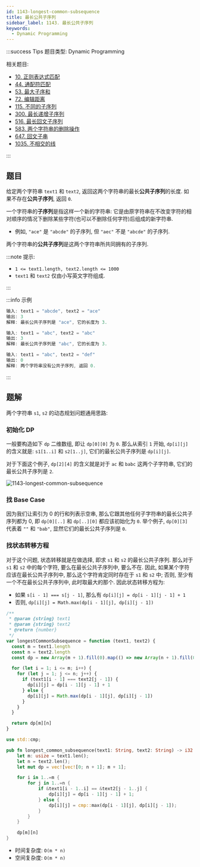```yaml
---
id: 1143-longest-common-subsequence
title: 最长公共子序列
sidebar_label: 1143. 最长公共子序列
keywords:
  - Dynamic Programming
---
```


:::success Tips
题目类型: Dynamic Programming

相关题目:

- [10. 正则表达式匹配](/leetcode/hard/10-is-match)
- [44. 通配符匹配](/leetcode/hard/44-is-match)
- [53. 最大子序和](/leetcode/medium/53-max-sub-array)
- [72. 编辑距离](/leetcode/medium/72-min-distance)
- [115. 不同的子序列](/leetcode/hard/115-num-distinct)
- [300. 最长递增子序列](/leetcode/medium/300-length-of-lis)
- [516. 最长回文子序列](/leetcode/medium/516-longest-palindrome-subseq)
- [583. 两个字符串的删除操作](/leetcode/medium/583-min-distance)
- [647. 回文子串](/leetcode/medium/647-count-substrings)
- [1035. 不相交的线](/leetcode/medium/1035-max-uncrossed-lines)

:::

## 题目

给定两个字符串 `text1` 和 `text2`, 返回这两个字符串的最长**公共子序列**的长度. 如果不存在**公共子序列**, 返回 `0`.

一个字符串的**子序列**是指这样一个新的字符串: 它是由原字符串在不改变字符的相对顺序的情况下删除某些字符(也可以不删除任何字符)后组成的新字符串.

- 例如, `"ace"` 是 `"abcde"` 的子序列, 但 `"aec"` 不是 `"abcde"` 的子序列.

两个字符串的**公共子序列**是这两个字符串所共同拥有的子序列.

:::note 提示:

- `1 <= text1.length, text2.length <= 1000`
- `text1` 和 `text2` 仅由小写英文字符组成.

:::

:::info 示例

```ts
输入: text1 = "abcde", text2 = "ace"
输出: 3
解释: 最长公共子序列是 "ace", 它的长度为 3.
```

```ts
输入: text1 = "abc", text2 = "abc"
输出: 3
解释: 最长公共子序列是 "abc", 它的长度为 3.
```

```ts
输入: text1 = "abc", text2 = "def"
输出: 0
解释: 两个字符串没有公共子序列, 返回 0.
```

:::

## 题解

两个字符串 `s1`, `s2` 的动态规划问题通用思路:

### 初始化 DP

一般要构造如下 `dp` 二维数组, 即让 `dp[0][0]` 为 `0`. 那么从索引 `1` 开始, `dp[i][j]` 的含义就是: `s1[1..i]` 和 `s2[1..j]`, 它们的最长公共子序列是 `dp[i][j]`.

对于下面这个例子, `dp[2][4]` 的含义就是对于 `ac` 和 `babc` 这两个子字符串, 它们的最长公共子序列是 `2`.

![1143-longest-common-subsequence](../../static/img/1143-longest-common-subsequence.png)

### 找 Base Case

因为我们让索引为 0 的行和列表示空串, 那么它跟其他任何子字符串的最长公共子序列都为 0,
即 `dp[0][..]` 和 `dp[..][0]` 都应该初始化为 `0`. 举个例子, `dp[0][3]` 代表着 `""` 和 `"bab"`, 显然它们的最长公共子序列是 `0`.

### 找状态转移方程

对于这个问题, 状态转移就是在做选择, 即求 `s1` 和 `s2` 的最长公共子序列. 那么对于 `s1` 和 `s2` 中的每个字符, 要么在最长公共子序列中, 要么不在. 
因此, 如果某个字符应该在最长公共子序列中, 那么这个字符肯定同时存在于 `s1` 和 `s2` 中; 否则, 至少有一个不在最长公共子序列中,  此时取最大的那个. 因此状态转移方程为:

- 如果 `s[i - 1] === s[j - 1]`, 那么有 `dp[i][j] = dp[i - 1][j - 1] + 1`
- 否则, `dp[i][j] = Math.max(dp[i - 1][j], dp[i][j - 1])`


<Tabs>
  <TabItem value="JavaScript" label="JavaScript" default>

```ts
/**
 * @param {string} text1
 * @param {string} text2
 * @return {number}
 */
var longestCommonSubsequence = function (text1, text2) {
  const m = text1.length
  const n = text2.length
  const dp = new Array(m + 1).fill(0).map(() => new Array(n + 1).fill(0))

  for (let i = 1; i <= m; i++) {
    for (let j = 1; j <= n; j++) {
      if (text1[i - 1] === text2[j - 1]) {
        dp[i][j] = dp[i - 1][j - 1] + 1
      } else {
        dp[i][j] = Math.max(dp[i - 1][j], dp[i][j - 1])
      }
    }
  }

  return dp[m][n]
}
```

</TabItem>
<TabItem value="Rust" label="Rust">

```rust
use std::cmp;

pub fn longest_common_subsequence(text1: String, text2: String) -> i32 {
    let m: usize = text1.len();
    let n = text2.len();
    let mut dp = vec![vec![0; n + 1]; m + 1];

    for i in 1..=m {
        for j in 1..=n {
            if &text1[i - 1..i] == &text2[j - 1..j] {
                dp[i][j] = dp[i - 1][j - 1] + 1;
            } else {
                dp[i][j] = cmp::max(dp[i - 1][j], dp[i][j - 1]);
            }
        }
    }

    dp[m][n]
}
```

</TabItem>
</Tabs>

- 时间复杂度: `O(m * n)`
- 空间复杂度: `O(m * n)`